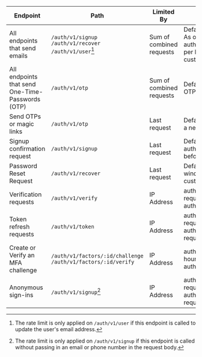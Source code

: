 | Endpoint                                         | Path                                                           | Limited By               | Rate Limit                                                                                                                                                                                                                                                     |
| ------------------------------------------------ | -------------------------------------------------------------- | ------------------------ | -------------------------------------------------------------------------------------------------------------------------------------------------------------------------------------------------------------------------------------------------------------- |
| All endpoints that send emails                   | `/auth/v1/signup` `/auth/v1/recover` `/auth/v1/user`[^1]       | Sum of combined requests | Defaults to 4 emails per hour as of 14th July 2023. As of 21 Oct 2023, this has been updated to <SharedData data="config">auth.rate_limits.email.inbuilt_smtp_per_hour</SharedData> emails per hour. You can only change this with your own custom SMTP setup. |
| All endpoints that send One-Time-Passwords (OTP) | `/auth/v1/otp`                                                 | Sum of combined requests | Defaults to <SharedData data="config">auth.rate_limits.otp.requests_per_hour</SharedData> OTPs per hour. Is customizable.                                                                                                                                      |
| Send OTPs or magic links                         | `/auth/v1/otp`                                                 | Last request             | Defaults to <SharedData data="config">auth.rate_limits.otp.period</SharedData> window before a new request is allowed. Is customizable.                                                                                                                        |
| Signup confirmation request                      | `/auth/v1/signup`                                              | Last request             | Defaults to <SharedData data="config">auth.rate_limits.signup_confirmation.period</SharedData> window before a new request is allowed. Is customizable.                                                                                                        |
| Password Reset Request                           | `/auth/v1/recover`                                             | Last request             | Defaults to <SharedData data="config">auth.rate_limits.password_reset.period</SharedData> window before a new request is allowed. Is customizable.                                                                                                             |
| Verification requests                            | `/auth/v1/verify`                                              | IP Address               | <SharedData data="config">auth.rate_limits.verification.requests_per_hour</SharedData> requests per hour (with bursts up to <SharedData data="config">auth.rate_limits.verification.requests_burst</SharedData> requests)                                      |
| Token refresh requests                           | `/auth/v1/token`                                               | IP Address               | <SharedData data="config">auth.rate_limits.token_refresh.requests_per_hour</SharedData> requests per hour (with bursts up to <SharedData data="config">auth.rate_limits.token_refresh.requests_burst</SharedData> requests)                                    |
| Create or Verify an MFA challenge                | `/auth/v1/factors/:id/challenge` `/auth/v1/factors/:id/verify` | IP Address               | <SharedData data="config">auth.rate_limits.mfa.requests_per_hour</SharedData> requests per hour (with bursts up to <SharedData data="config">auth.rate_limits.verification.mfa</SharedData> requests)                                                          |
| Anonymous sign-ins                               | `/auth/v1/signup`[^2]                                          | IP Address               | <SharedData data="config">auth.rate_limits.anonymous_signin.requests_per_hour</SharedData> requests per hour (with bursts up to <SharedData data="config">auth.rate_limits.anonymous_signin.requests_burst</SharedData> requests)                              |

[^1]: The rate limit is only applied on `/auth/v1/user` if this endpoint is called to update the user's email address.

[^2]: The rate limit is only applied on `/auth/v1/signup` if this endpoint is called without passing in an email or phone number in the request body.
